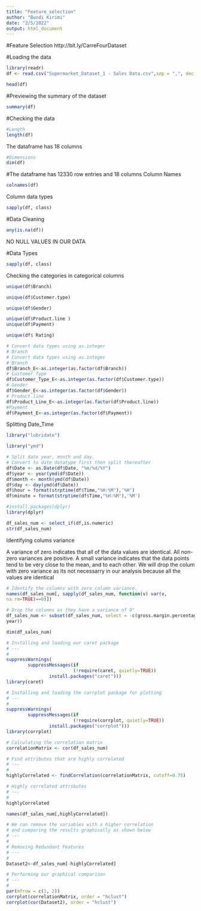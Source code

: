 ---
title: "Feature_selection"
author: "Bundi Kirimi"
date: "2/5/2022"
output: html_document
---


#Feature Selection
http://bit.ly/CarreFourDataset






#Loading the data
```{r}


library(readr)
df <- read.csv("Supermarket_Dataset_1 - Sales Data.csv",sep = ",", dec = ".")

head(df)
```


#Previewing the summary of the dataset
```{r}
summary(df)
```

#Checking the data
```{r}
#Length
length(df)
```
The dataframe has 18 columns


````{r}
#Dimensions
dim(df)

````




#The dataframe has 12330 row entries and 18 columns
Column Names
```{r}
colnames(df)

```

Column data types

```{r}
sapply(df, class)
```




#Data Cleaning

```{r}

any(is.na(df))
```

NO NULL VALUES IN OUR DATA

#Data Types
```{r}

sapply(df, class)
```
Checking the categories in categorical columns
```{r}
unique(df$Branch)

unique(df$Customer.type)

unique(df$Gender)

unique(df$Product.line )
unique(df$Payment)

unique(df$ Rating)


```

```{r}
# Convert data types using as.integer
# Branch
# Convert data types using as.integer
# Branch
df$Branch_E<-as.integer(as.factor(df$Branch))
# Customer Type
df$Customer_Type_E<-as.integer(as.factor(df$Customer.type))
# Gender
df$Gender_E<-as.integer(as.factor(df$Gender))
# Product.line
df$Product_Line_E<-as.integer(as.factor(df$Product.line))
#Payment
df$Payment_E<-as.integer(as.factor(df$Payment))
```

Splitting Date_Time
```{r}
library("lubridate")
```



```{r}
library("ymd")

# Split date year, month and day.
# Convert to date datatype first then split thereafter
df$Date <- as.Date(df$Date, "%m/%d/%Y")
df$year <- year(ymd(df$Date))
df$month <- month(ymd(df$Date))
df$day <- day(ymd(df$Date))
df$hour = format(strptime(df$Time,"%H:%M"),'%H')
df$minute = format(strptime(df$Time,"%H:%M"),'%M')
```

```{r}
#install.packages(dplyr)
library(dplyr)
```

```{r}
df_sales_num <- select_if(df,is.numeric)
str(df_sales_num)
```






Identifying colums variance

A variance of zero indicates that all of the data values are identical. All non-zero variances are positive. A small variance indicates that the data points tend to be very close to the mean, and to each other.
We will drop the colum with zero variance as its not necessarry in our analysis because all the values are identical
```{r}

# Identify the columns with zero column variance.
names(df_sales_num[, sapply(df_sales_num, function(v) var(v,
na.rm=TRUE)==0)])


```
```{r}
# Drop the columns as they have a variance of 0"
df_sales_num <- subset(df_sales_num, select = -c(gross.margin.percentage,
year))
```


```{r}
dim(df_sales_num)
```










```{r}
# Installing and loading our caret package
# ---
# 
suppressWarnings(
        suppressMessages(if
                         (!require(caret, quietly=TRUE))
                install.packages("caret")))
library(caret)

```


```{R}
# Installing and loading the corrplot package for plotting
# ---
# 
suppressWarnings(
        suppressMessages(if
                         (!require(corrplot, quietly=TRUE))
                install.packages("corrplot")))
library(corrplot)

```

````{R}
# Calculating the correlation matrix
correlationMatrix <- cor(df_sales_num)

# Find attributes that are highly correlated
# ---
#
highlyCorrelated <- findCorrelation(correlationMatrix, cutoff=0.75)

# Highly correlated attributes
# ---
# 
highlyCorrelated

names(df_sales_num[,highlyCorrelated])

````



```{R}
# We can remove the variables with a higher correlation 
# and comparing the results graphically as shown below
# ---
# 
# Removing Redundant Features 
# ---
# 
Dataset2<-df_sales_num[-highlyCorrelated]

# Performing our graphical comparison
# ---
# 
par(mfrow = c(1, 2))
corrplot(correlationMatrix, order = "hclust")
corrplot(cor(Dataset2), order = "hclust")

```